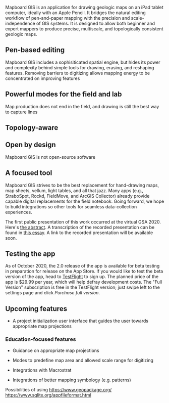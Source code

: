 
Mapboard GIS is an application for drawing geologic maps on an iPad tablet
computer, ideally with an Apple Pencil. It bridges the natural editing
workflow of pen-and-paper mapping with the precision and scale-independence
of GIS systems. It is designed to allow both beginner and expert mappers to
produce precise, multiscale, and topologically consistent geologic maps.

## Pen-based editing

Mapboard GIS includes a sophisiticated spatial engine, but hides its power and
complexity behind simple tools for drawing, erasing, and reshaping features.
Removing barriers to digitizing allows mapping energy to be concentrated on
improving features

## Powerful modes for the field and lab

Map production does not end in the field, and drawing is still the best way to
capture lines 

## Topology-aware

## Open by design

Mapboard GIS is not open-source software

## A focused tool

Mapboard GIS strives to be the best replacement for hand-drawing maps,
map sheets, vellum, light tables, and all that jazz.
Many apps (e.g., StraboSpot, Rockd, FieldMove, and ArcGIS Collector) already provide
capable digital replacements for the field notebook.
Going forward, we hope to build integrations so 
other tools for seamless data-collection experiences.

The first public presentation of this work occurred at the virtual GSA 2020.
Here's [the abstract](https://gsa.confex.com/gsa/2020AM/meetingapp.cgi/Paper/359493).
A transcription of the recorded presentation can be found in
[this essay](https://davenquinn.com/blog/2020/10/mapboard-gis).
A link to the recorded presentation will be available soon.


## Testing the app

As of October 2020, the 2.0 release of the app is available for beta testing in preparation for release on the App Store.
If you would like to test the beta version of the app,
head to [TestFlight](https://testflight.apple.com/join/0TfVlWyN) to sign up.
The planned price of the app is $29.99 per year, which will help defray development costs.
The "Full Version" subscription is free in the TestFlight version; just swipe left
to the settings page and click _Purchase full version_.



## Upcoming features

- A project initialization user interface that guides the user towards appropriate map projections

### Education-focused features

- Guidance on appropriate map projections
- Modes to predefine map area and allowed scale range for digitizing

- Integrations with Macrostrat
- Integrations of better mapping symbology (e.g. patterns)

Possibilities of using https://www.geopackage.org/
https://www.sqlite.org/appfileformat.html
